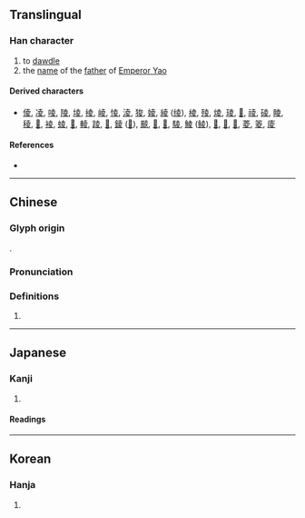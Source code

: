 {{character info}}
==Translingual==

===Han character===
{{Han char|rn=35|rad=夊|as=05|sn=8|four=40407|canj=GCHE|ids=⿳土八夂(G),⿱圥夂(HJ),⿱圥夊(TK)}}

# to [[dawdle]]
# the [[name]] of the [[father]] of [[w:Emperor Yao|Emperor Yao]]

====Derived characters====
* [[倰]], [[凌]], [[㖫]], [[陵]], [[堎]], [[掕]], [[崚]], [[㥄]], [[淩]], [[狻]], [[婈]], [[綾]] ([[绫]]), [[棱]], [[㱥]], [[𤊥]], [[𤦫]], [[𦝄]], [[祾]], [[碐]], [[睖]], [[稜]], [[𠦻]], [[裬]], [[䗀]], [[𧤁]], [[輘]], [[踜]], [[𨉞]], [[錂]] ([[𨱋]]), [[䬋]], [[𩜁]], [[𦡟]], [[䮚]], [[鯪]] ([[鲮]]), [[𡕮]], [[𪘵]], [[𧤂]], [[菱]], [[䈊]], [[庱]]

====References====
* {{Han ref|kx=0245.050|dkj=05714|dj=0485.230|hdz=20869.010|uh=590C|ud=22796|bh=CC42|bd=52290}}

----

==Chinese==
{{zh-forms}}

===Glyph origin===
{{Han etym}}
{{Han compound|木|人|c1=s|t1=tree|c2=s|t2=a person|ls=ic}}.

===Pronunciation===
{{zh-pron
|m=líng
|c=ling4
|mc=y
|oc=y
|ma=
|cat=v,pn
}}

===Definitions===
{{zh-hanzi}}

# {{rfdef|zh}}

----

==Japanese==

===Kanji===
{{ja-kanji|grade=|rs=夊05}}

# {{rfdef|ja|sort=夊05}}

====Readings====
{{ja-readings
|goon=りょう
|kanon=りょう
|kun=しの-ぐ, すた-れる}}

----

==Korean==

===Hanja===
{{ko-hanja|hangeul=[[릉]]>[[능]]|eumhun=|rv=reung>neung|mr=rŭng>nŭng|y=lung>nung}}

# {{rfdef|ko|sort=夊05}}